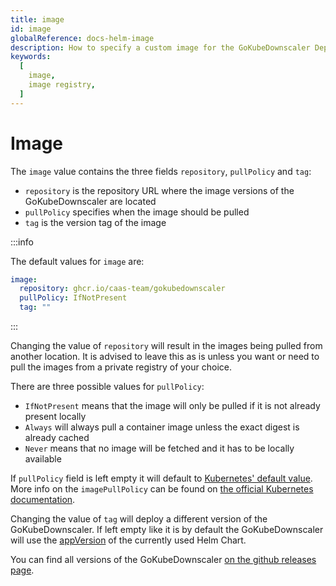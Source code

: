 ```yaml
---
title: image
id: image
globalReference: docs-helm-image
description: How to specify a custom image for the GoKubeDownscaler Deployment
keywords:
  [
    image,
    image registry,
  ]
---
```


# Image

The `image` value contains the three fields `repository`, `pullPolicy` and `tag`:

- `repository` is the repository URL where the image versions of the GoKubeDownscaler are located
- `pullPolicy` specifies when the image should be pulled
- `tag` is the version tag of the image

:::info

The default values for `image` are:

```yaml
image:
  repository: ghcr.io/caas-team/gokubedownscaler
  pullPolicy: IfNotPresent
  tag: ""
```

:::

Changing the value of `repository` will result in the images being pulled from another location.
It is advised to leave this as is unless you want or need to pull the images from a private registry of your choice.

There are three possible values for `pullPolicy`:

- `IfNotPresent` means that the image will only be pulled if it is not already present locally
- `Always` will always pull a container image unless the exact digest is already cached
- `Never` means that no image will be fetched and it has to be locally available

If `pullPolicy` field is left empty it will default to [Kubernetes' default value](https://kubernetes.io/docs/concepts/containers/images/#imagepullpolicy-defaulting).
More info on the `imagePullPolicy` can be found on [the official Kubernetes documentation](https://kubernetes.io/docs/concepts/containers/images/#image-pull-policy).

Changing the value of `tag` will deploy a different version of the GoKubeDownscaler.
If left empty like it is by default the GoKubeDownscaler will use the
[appVersion](repo:deployments/chart/Chart.yaml#L10) of the currently used Helm Chart.

You can find all versions of the GoKubeDownscaler [on the github releases page](https://github.com/caas-team/gokubedownscaler/releases).
